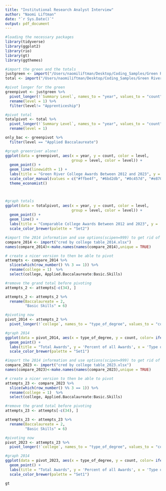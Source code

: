 ```yaml
---
title: "Institutional Research Analyst Interview"
author: "Naomi Liftman"
date: "`r Sys.Date()`"
output: pdf_document
---
```


```r
#loading the necessary packages
library(tidyverse)
library(ggplot2)
library(rio)
library(gt)
library(ggthemes)
```

```r
#import the green and the totals
justgreen <- import("/Users/naomiliftman/Desktop/Coding_Samples/Green River College/Cred detail Table_green.xlsx")
total <- import("/Users/naomiliftman/Desktop/Coding_Samples/Green River College/Cred detail Table_total.xlsx")

#pivot longer for the green 
greenpivot <- justgreen %>%
  pivot_longer(!`Summary Level`, names_to = "year", values_to = "count") %>% 
  rename(level = 1) %>% 
  filter(level!= "Apprenticeship")

#pivot total
totalpivot <- total %>%
  pivot_longer(!`Summary Level`, names_to = "year", values_to = "count") %>% 
  rename(level = 1)

only_bac <- greenpivot %>% 
  filter(level == "Applied Baccalaureate")
```

```r
#graph greenriver alone! 
ggplot(data = greenpivot, aes(x = year, y = count, color = level, 
                              group = level, color = level)) + 
  geom_point() +
  geom_line(linewidth = 1) + 
  labs(title = "Green River College Awards Between 2012 and 2023", y = 'Number of Awards', x = 'Year', plot.title = element_text(hjust = 0.5)) +
  scale_color_manual(values = c("#ffbe4f", "#6bd2db", "#0c457d", "#e8702a"), name = "") + 
  theme_economist()




```

```r
#graph totals
ggplot(data = totalpivot, aes(x = year, y = count, color = level, 
                              group = level, color = level)) + 
  geom_point() +
  geom_line() + 
  labs(title = "Comparable College Awards Between 2012 and 2023", y = 'Number of Awards', x = 'Year') +
  scale_color_brewer(palette = "Set2")
```

```r
#import the 2014 information and use options(scipen=999) to get rid of scientific notation
compare_2014 <- import("cred by college table_2014.xlsx") 
names(compare_2014)<-make.names(names(compare_2014),unique = TRUE)

# create a nicer version to then be able to pivot
attempts <- compare_2014 %>%
  slice(which(row_number() %% 3 == 1)) %>% 
  rename(college = 1)  %>% 
  select(college, Applied.Baccalaureate:Basic.Skills)

#remove the grand total before pivoting
attempts_2 <- attempts[-c(34), ]

attempts_2 <- attempts_2 %>% 
  rename(Baccalaureate = 2,
         "Basic Skills" = 6)

#pivoting now 
pivot_2014 <- attempts_2 %>%
  pivot_longer(!`college`, names_to = "type_of_degree", values_to = "count") 
```

```r
#graph 2014
ggplot(data = pivot_2014, aes(x = type_of_degree, y = count, color= ifelse(college == "Green River", "Green River", "Other Colleges"))) + 
  geom_point() +
  labs(title = "Total Awards", y = 'Percent of all Awards', x = 'Type of Awards', color = "College") +
  scale_color_brewer(palette = "Set1")
```

```r
#import the 2014 information and use options(scipen=999) to get rid of scientific notation
compare_2023 <- import("cred by college table_2023.xlsx") 
names(compare_2023)<-make.names(names(compare_2023),unique = TRUE)

# create a nicer version to then be able to pivot
attempts_23 <- compare_2023 %>%
  slice(which(row_number() %% 3 == 1)) %>% 
  rename(college = 1)  %>% 
  select(college, Applied.Baccalaureate:Basic.Skills)

#remove the grand total before pivoting
attempts_23 <- attempts[-c(34), ]

attempts_23 <- attempts_23 %>% 
  rename(Baccalaureate = 2,
         "Basic Skills" = 6)

#pivoting now 
pivot_2023 <- attempts_23 %>%
  pivot_longer(!`college`, names_to = "type_of_degree", values_to = "count") 
```

```r
#graph 2014
ggplot(data = pivot_2023, aes(x = type_of_degree, y = count, color= ifelse(college == "Green River", "Green River", "Other Colleges"))) + 
  geom_point() +
  labs(title = "Total Awards", y = 'Percent of all Awards', x = 'Type of Awards', color = "College") +
  scale_color_brewer(palette = "Set1")
```

```r
gt 
```






